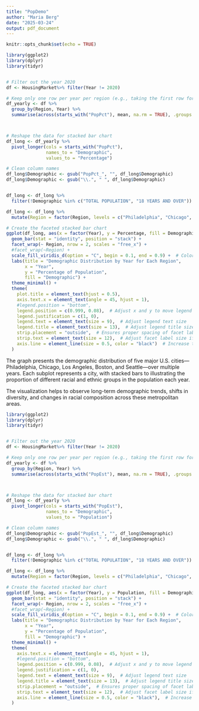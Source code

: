 ---
title: "PopDemo"
author: "Maria Berg"
date: "2025-03-24"
output: pdf_document
---

```{r setup, include=FALSE}
knitr::opts_chunk$set(echo = TRUE)
```

```{r}
library(ggplot2)
library(dplyr)
library(tidyr)


# Filter out the year 2020
df <- HousingMarket%>% filter(Year != 2020) 

# Keep only one row per year per region (e.g., taking the first row for each year)
df_yearly <- df %>%
  group_by(Region, Year) %>%
  summarise(across(starts_with("PopPct"), mean, na.rm = TRUE), .groups = "drop")  # Use mean to aggregate



# Reshape the data for stacked bar chart
df_long <- df_yearly %>%
  pivot_longer(cols = starts_with("PopPct"), 
               names_to = "Demographic", 
               values_to = "Percentage") 

# Clean column names
df_long$Demographic <- gsub("PopPct_", "", df_long$Demographic) 
df_long$Demographic <- gsub("\\.", " ", df_long$Demographic) 


df_long <- df_long %>%
  filter(!Demographic %in% c("TOTAL POPULATION", "18 YEARS AND OVER"))  # Exclude these demographics

df_long <- df_long %>%
  mutate(Region = factor(Region, levels = c("Philadelphia", "Chicago", "Los Angeles", "Boston", "Seattle")))

# Create the faceted stacked bar chart
ggplot(df_long, aes(x = factor(Year), y = Percentage, fill = Demographic)) +
  geom_bar(stat = "identity", position = "stack") +
  facet_wrap(~ Region, nrow = 2, scales = "free_x") +
  #facet_wrap(~Region) +
  scale_fill_viridis_d(option = "C", begin = 0.1, end = 0.9) +  # Colorblind-friendly palette
  labs(title = "Demographic Distribution by Year for Each Region",
       x = "Year",
       y = "Percentage of Population",
       fill = "Demographic") +
  theme_minimal() +
  theme(
    plot.title = element_text(hjust = 0.5),
    axis.text.x = element_text(angle = 45, hjust = 1),
    #legend.position = "bottom",
    legend.position = c(0.999, 0.08),  # Adjust x and y to move legend into empty space
    legend.justification = c(1, 0),
    legend.text = element_text(size = 9),  # Adjust legend text size
    legend.title = element_text(size = 13),  # Adjust legend title size
    strip.placement = "outside",  # Ensures proper spacing of facet labels
    strip.text = element_text(size = 12),  # Adjust facet label size if needed
    axis.line = element_line(size = 0.5, color = "black")  # Increase thickness of axis lines
  ) 


```

The graph presents the demographic distribution of five major U.S. cities—Philadelphia, Chicago, Los Angeles, Boston, and Seattle—over multiple years. Each subplot represents a city, with stacked bars to illustrating the proportion of different racial and ethnic groups in the population each year. 


The visualization helps to observe long-term demographic trends, shifts in diversity, and changes in racial composition across these metropolitan areas.




```{r}
library(ggplot2)
library(dplyr)
library(tidyr)


# Filter out the year 2020
df <- HousingMarket%>% filter(Year != 2020) 

# Keep only one row per year per region (e.g., taking the first row for each year)
df_yearly <- df %>%
  group_by(Region, Year) %>%
  summarise(across(starts_with("PopEst"), mean, na.rm = TRUE), .groups = "drop")  # Use mean to aggregate



# Reshape the data for stacked bar chart
df_long <- df_yearly %>%
  pivot_longer(cols = starts_with("PopEst"), 
               names_to = "Demographic", 
               values_to = "Population") 

# Clean column names
df_long$Demographic <- gsub("PopEst_", "", df_long$Demographic) 
df_long$Demographic <- gsub("\\.", " ", df_long$Demographic) 


df_long <- df_long %>%
  filter(!Demographic %in% c("TOTAL POPULATION", "18 YEARS AND OVER"))  # Exclude these demographics

df_long <- df_long %>%
  mutate(Region = factor(Region, levels = c("Philadelphia", "Chicago", "Los Angeles", "Boston", "Seattle")))

# Create the faceted stacked bar chart
ggplot(df_long, aes(x = factor(Year), y = Population, fill = Demographic)) +
  geom_bar(stat = "identity", position = "stack") +
  facet_wrap(~ Region, nrow = 2, scales = "free_x") +
  #facet_wrap(~Region) +
  scale_fill_viridis_d(option = "C", begin = 0.1, end = 0.9) +  # Colorblind-friendly palette
  labs(title = "Demographic Distribution by Year for Each Region",
       x = "Year",
       y = "Percentage of Population",
       fill = "Demographic") +
  theme_minimal() +
  theme(
    axis.text.x = element_text(angle = 45, hjust = 1),
    #legend.position = "bottom",
    legend.position = c(0.999, 0.08),  # Adjust x and y to move legend into empty space
    legend.justification = c(1, 0),
    legend.text = element_text(size = 9),  # Adjust legend text size
    legend.title = element_text(size = 13),  # Adjust legend title size
    strip.placement = "outside",  # Ensures proper spacing of facet labels
    strip.text = element_text(size = 12),  # Adjust facet label size if needed
    axis.line = element_line(size = 0.5, color = "black"),  # Increase thickness of axis lines
  ) 
```

